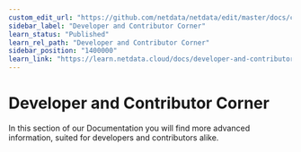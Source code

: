 ```yaml
---
custom_edit_url: "https://github.com/netdata/netdata/edit/master/docs/category-overview-pages/developer-and-contributor-corner.md"
sidebar_label: "Developer and Contributor Corner"
learn_status: "Published"
learn_rel_path: "Developer and Contributor Corner"
sidebar_position: "1400000"
learn_link: "https://learn.netdata.cloud/docs/developer-and-contributor-corner"
---
```


# Developer and Contributor Corner

In this section of our Documentation you will find more advanced information, suited for developers and contributors alike.
